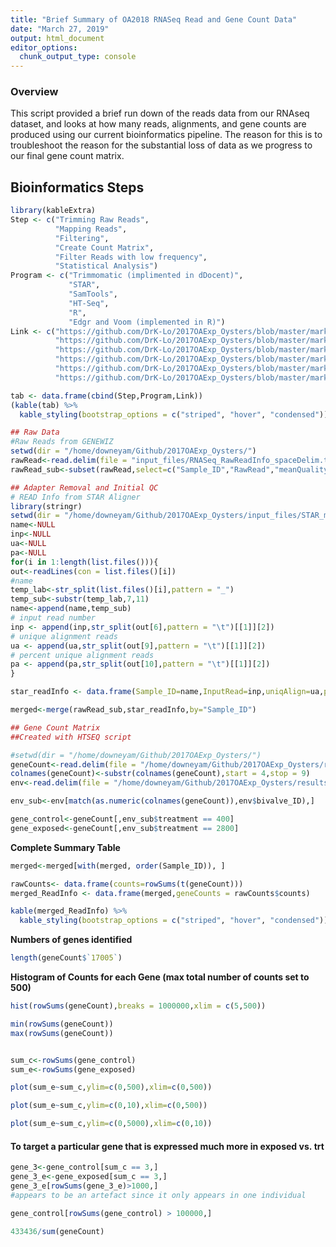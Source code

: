 ```yaml
---
title: "Brief Summary of OA2018 RNASeq Read and Gene Count Data"
date: "March 27, 2019"
output: html_document
editor_options: 
  chunk_output_type: console
---
```


### Overview
This script provided a brief run down of the reads data from our RNAseq dataset, and looks at how many reads, alignments, and gene counts are produced using our current bioinformatics pipeline. The reason for this is to troubleshoot the reason for the substantial loss of data as we progress to our final gene count matrix.

## Bioinformatics Steps
```r
library(kableExtra)
Step <- c("Trimming Raw Reads",
          "Mapping Reads",
          "Filtering",
          "Create Count Matrix",
          "Filter Reads with low frequency",
          "Statistical Analysis")
Program <- c("Trimmomatic (implimented in dDocent)",
             "STAR",
             "SamTools",
             "HT-Seq",
             "R",
             "Edgr and Voom (implemented in R)")
Link <- c("https://github.com/DrK-Lo/2017OAExp_Oysters/blob/master/markdown_files/01B_CV17_RNA_Alignment_trimming.Rmd",
          "https://github.com/DrK-Lo/2017OAExp_Oysters/blob/master/markdown_files/01C_CV17_RNA_Alignment_ReadMapping.Rmd",
          "https://github.com/DrK-Lo/2017OAExp_Oysters/blob/master/markdown_files/01D_CV17_RNA_Alignment_Filtering.Rmd",
          "https://github.com/DrK-Lo/2017OAExp_Oysters/blob/master/markdown_files/02_CV17_RNA_createCountMatrix.Rmd",
          "https://github.com/DrK-Lo/2017OAExp_Oysters/blob/master/markdown_files/03_CV17_RNA_countAnalysis.Rmd",
          "https://github.com/DrK-Lo/2017OAExp_Oysters/blob/master/markdown_files/03_CV17_RNA_countAnalysis.Rmd")

tab <- data.frame(cbind(Step,Program,Link))
(kable(tab) %>%
  kable_styling(bootstrap_options = c("striped", "hover", "condensed")) -> s_table)
```
  
```r
## Raw Data
#Raw Reads from GENEWIZ
setwd(dir = "/home/downeyam/Github/2017OAExp_Oysters/")
rawRead<-read.delim(file = "input_files/RNASeq_RawReadInfo_spaceDelim.txt",sep = " ",header = TRUE)
rawRead_sub<-subset(rawRead,select=c("Sample_ID","RawRead","meanQualityScore"))
```
  
```r
## Adapter Removal and Initial QC
# READ Info from STAR Aligner
library(stringr)
setwd(dir = "/home/downeyam/Github/2017OAExp_Oysters/input_files/STAR_metadata/temp/")
name<-NULL
inp<-NULL
ua<-NULL
pa<-NULL
for(i in 1:length(list.files())){
out<-readLines(con = list.files()[i])
#name
temp_lab<-str_split(list.files()[i],pattern = "_")
temp_sub<-substr(temp_lab,7,11)
name<-append(name,temp_sub)
# input read number
inp <- append(inp,str_split(out[6],pattern = "\t")[[1]][2])
# unique alignment reads
ua <- append(ua,str_split(out[9],pattern = "\t")[[1]][2])
# percent unique alignment reads
pa <- append(pa,str_split(out[10],pattern = "\t")[[1]][2])
}

star_readInfo <- data.frame(Sample_ID=name,InputRead=inp,uniqAlign=ua,perAlign=pa)

merged<-merge(rawRead_sub,star_readInfo,by="Sample_ID")
```
  
```r
## Gene Count Matrix
##Created with HTSEQ script

#setwd(dir = "/home/downeyam/Github/2017OAExp_Oysters/")
geneCount<-read.delim(file = "/home/downeyam/Github/2017OAExp_Oysters/results/C_virginica_gene_count_final.txt",sep = " ")
colnames(geneCount)<-substr(colnames(geneCount),start = 4,stop = 9)
env<-read.delim(file = "/home/downeyam/Github/2017OAExp_Oysters/results/trait_wc.csv",sep = ",")

env_sub<-env[match(as.numeric(colnames(geneCount)),env$bivalve_ID),]

gene_control<-geneCount[,env_sub$treatment == 400]
gene_exposed<-geneCount[,env_sub$treatment == 2800]
```
  
**Complete Summary Table**
```r
merged<-merged[with(merged, order(Sample_ID)), ]

rawCounts<- data.frame(counts=rowSums(t(geneCount)))
merged_ReadInfo <- data.frame(merged,geneCounts = rawCounts$counts)

kable(merged_ReadInfo) %>%
  kable_styling(bootstrap_options = c("striped", "hover", "condensed"))
```

**Numbers of genes identified**
```r
length(geneCount$`17005`)
```

**Histogram of Counts for each Gene (max total number of counts set to 500)**
```r
hist(rowSums(geneCount),breaks = 1000000,xlim = c(5,500))
```


```r
min(rowSums(geneCount))
max(rowSums(geneCount))


sum_c<-rowSums(gene_control)
sum_e<-rowSums(gene_exposed)

plot(sum_e~sum_c,ylim=c(0,500),xlim=c(0,500))

plot(sum_e~sum_c,ylim=c(0,10),xlim=c(0,500))

plot(sum_e~sum_c,ylim=c(0,5000),xlim=c(0,10))
```

#### To target a particular gene that is expressed much more in exposed vs. trt
```r
gene_3<-gene_control[sum_c == 3,]
gene_3_e<-gene_exposed[sum_c == 3,]
gene_3_e[rowSums(gene_3_e)>1000,]
#appears to be an artefact since it only appears in one individual

gene_control[rowSums(gene_control) > 100000,]

433436/sum(geneCount)
```